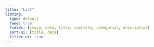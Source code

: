 ```yaml
---
title: "List"
listing: 
  type: default
  feed: true
  fields: [image, date, title, subtitle, categories, description]
  sort-ui: [title, date]
  filter-ui: true
---
```

